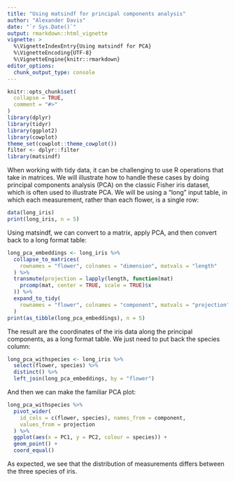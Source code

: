 ```yaml
---
title: "Using matsindf for principal components analysis"
author: "Alexander Davis"
date: "`r Sys.Date()`"
output: rmarkdown::html_vignette
vignette: >
  %\VignetteIndexEntry{Using matsindf for PCA}
  %\VignetteEncoding{UTF-8}
  %\VignetteEngine{knitr::rmarkdown}
editor_options: 
  chunk_output_type: console
---
```


```r
knitr::opts_chunk$set(
  collapse = TRUE,
  comment = "#>"
)
library(dplyr)
library(tidyr)
library(ggplot2)
library(cowplot)
theme_set(cowplot::theme_cowplot())
filter <- dplyr::filter
library(matsindf)
```

When working with tidy data, it can be challenging to use R operations that take in matrices.
We will illustrate how to handle these cases by doing principal components analysis (PCA) on the classic Fisher iris dataset, which is often used to illustrate PCA.
We will be using a "long" input table, in which each measurement, rather than each flower, is a single row:

```r
data(long_iris)
print(long_iris, n = 5)
```

Using matsindf, we can convert to a matrix, apply PCA, and then convert back to a long format table:

```r
long_pca_embeddings <- long_iris %>%
  collapse_to_matrices(
    rownames = "flower", colnames = "dimension", matvals = "length"
  ) %>%
  transmute(projection = lapply(length, function(mat)
    prcomp(mat, center = TRUE, scale = TRUE)$x
  )) %>%
  expand_to_tidy(
    rownames = "flower", colnames = "component", matvals = "projection"
  )
print(as_tibble(long_pca_embeddings), n = 5)
```

The result are the coordinates of the iris data along the principal components, as a long format table.
We just need to put back the species column:

```r
long_pca_withspecies <- long_iris %>%
  select(flower, species) %>%
  distinct() %>%
  left_join(long_pca_embeddings, by = "flower")
```

And then we can make the familiar PCA plot:

```r
long_pca_withspecies %>%
  pivot_wider(
    id_cols = c(flower, species), names_from = component,
    values_from = projection
  ) %>%
  ggplot(aes(x = PC1, y = PC2, colour = species)) + 
  geom_point() +
  coord_equal()
```

As expected, we see that the distribution of measurements differs between the three species of iris.


